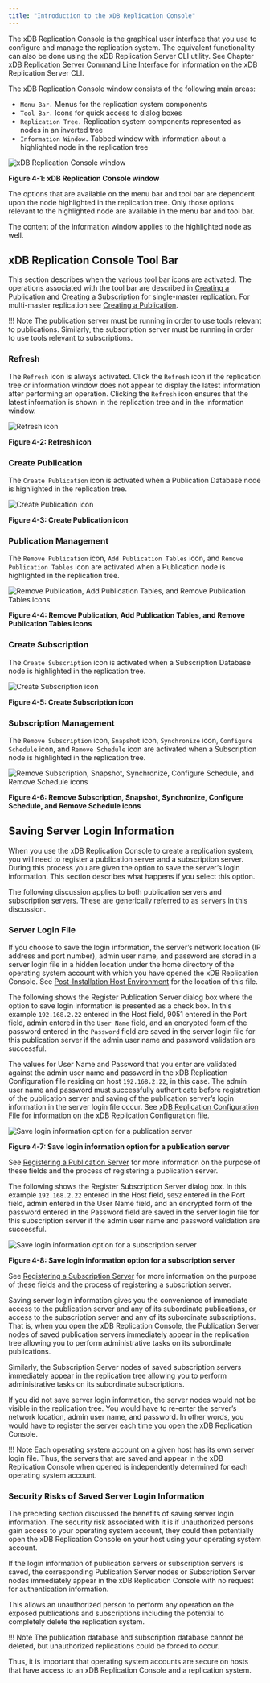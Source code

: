```yaml
---
title: "Introduction to the xDB Replication Console"
---
```


<div id="intro_xdb_console" class="registered_link"></div>

The xDB Replication Console is the graphical user interface that you use to configure and manage the replication system. The equivalent functionality can also be done using the xDB Replication Server CLI utility. See Chapter [xDB Replication Server Command Line Interface](08_xdb_cli/#xdb_cli) for information on the xDB Replication Server CLI.

The xDB Replication Console window consists of the following main areas:

-   `Menu Bar.` Menus for the replication system components
-   `Tool Bar.` Icons for quick access to dialog boxes
-   `Replication Tree.` Replication system components represented as nodes in an inverted tree
-   `Information Window.` Tabbed window with information about a highlighted node in the replication tree

![xDB Replication Console window](images/image57.png)

**Figure 4-1: xDB Replication Console window**

The options that are available on the menu bar and tool bar are dependent upon the node highlighted in the replication tree. Only those options relevant to the highlighted node are available in the menu bar and tool bar.

The content of the information window applies to the highlighted node as well.

## xDB Replication Console Tool Bar

This section describes when the various tool bar icons are activated. The operations associated with the tool bar are described in [Creating a Publication](05_smr_operation/02_creating_publication/#creating_publication) and [Creating a Subscription](05_smr_operation/03_creating_subscription/#creating_subscription) for single-master replication. For multi-master replication see [Creating a Publication](06_mmr_operation/02_creating_publication_mmr/#creating_publication_mmr).

!!! Note
    The publication server must be running in order to use tools relevant to publications. Similarly, the subscription server must be running in order to use tools relevant to subscriptions.

### Refresh

The `Refresh` icon is always activated. Click the `Refresh` icon if the replication tree or information window does not appear to display the latest information after performing an operation. Clicking the `Refresh` icon ensures that the latest information is shown in the replication tree and in the information window.

![Refresh icon](images/image58.png)

**Figure 4-2: Refresh icon**

### Create Publication

The `Create Publication` icon is activated when a Publication Database node is highlighted in the replication tree.

![Create Publication icon](images/image59.png)

**Figure 4-3: Create Publication icon**

### Publication Management

The `Remove Publication` icon, `Add Publication Tables` icon, and `Remove Publication Tables` icon are activated when a Publication node is highlighted in the replication tree.

![Remove Publication, Add Publication Tables, and Remove Publication Tables icons](images/image60.png)

**Figure 4-4: Remove Publication, Add Publication Tables, and Remove Publication Tables icons**

### Create Subscription

The `Create Subscription` icon is activated when a Subscription Database node is highlighted in the replication tree.

![Create Subscription icon](images/image61.png)

**Figure 4-5: Create Subscription icon**


### Subscription Management

The `Remove Subscription` icon, `Snapshot` icon, `Synchronize` icon, `Configure Schedule` icon, and `Remove Schedule` icon are activated when a Subscription node is highlighted in the replication tree.

![Remove Subscription, Snapshot, Synchronize, Configure Schedule, and Remove Schedule icons](images/image62.png)

**Figure 4-6: Remove Subscription, Snapshot, Synchronize, Configure Schedule, and Remove Schedule icons**

<div id="saving_server_login_info" class="registered_link"></div>

## Saving Server Login Information

When you use the xDB Replication Console to create a replication system, you will need to register a publication server and a subscription server. During this process you are given the option to save the server’s login information. This section describes what happens if you select this option.

The following discussion applies to both publication servers and subscription servers. These are generically referred to as `servers` in this discussion.

### Server Login File

If you choose to save the login information, the server’s network location (IP address and port number), admin user name, and password are stored in a server login file in a hidden location under the home directory of the operating system account with which you have opened the xDB Replication Console. See [Post-Installation Host Environment](03_installation/05_post_installation_host_environment/#post_installation_host_environment) for the location of this file.

The following shows the Register Publication Server dialog box where the option to save login information is presented as a check box. In this example `192.168.2.22` entered in the Host field, 9051 entered in the Port field, admin entered in the `User Name` field, and an encrypted form of the password entered in the `Password` field are saved in the server login file for this publication server if the admin user name and password validation are successful.

The values for User Name and Password that you enter are validated against the admin user name and password in the xDB Replication Configuration file residing on host `192.168.2.22`, in this case. The admin user name and password must successfully authenticate before registration of the publication server and saving of the publication server’s login information in the server login file occur. See [xDB Replication Configuration File](02_overview/03_replication_server_components_and_architecture/01_physical_components/#xdb_replication_conf_file) for information on the xDB Replication Configuration file.

![Save login information option for a publication server](images/image63.png)

**Figure 4-7: Save login information option for a publication server**

See [Registering a Publication Server](05_smr_operation/02_creating_publication/01_registering_publication_server/#registering_publication_server) for more information on the purpose of these fields and the process of registering a publication server.

The following shows the Register Subscription Server dialog box. In this example `192.168.2.22` entered in the Host field, `9052` entered in the Port field, admin entered in the User Name field, and an encrypted form of the password entered in the Password field are saved in the server login file for this subscription server if the admin user name and password validation are successful.

![Save login information option for a subscription server](images/image64.png)

**Figure 4-8: Save login information option for a subscription server**

See [Registering a Subscription Server](05_smr_operation/03_creating_subscription/01_registering_subscription_server/#registering_subscription_server) for more information on the purpose of these fields and the process of registering a subscription server.

Saving server login information gives you the convenience of immediate access to the publication server and any of its subordinate publications, or access to the subscription server and any of its subordinate subscriptions. That is, when you open the xDB Replication Console, the Publication Server nodes of saved publication servers immediately appear in the replication tree allowing you to perform administrative tasks on its subordinate publications.

Similarly, the Subscription Server nodes of saved subscription servers immediately appear in the replication tree allowing you to perform administrative tasks on its subordinate subscriptions.

If you did not save server login information, the server nodes would not be visible in the replication tree. You would have to re-enter the server’s network location, admin user name, and password. In other words, you would have to register the server each time you open the xDB Replication Console.

!!! Note
    Each operating system account on a given host has its own server login file. Thus, the servers that are saved and appear in the xDB Replication Console when opened is independently determined for each operating system account.

### Security Risks of Saved Server Login Information

The preceding section discussed the benefits of saving server login information. The security risk associated with it is if unauthorized persons gain access to your operating system account, they could then potentially open the xDB Replication Console on your host using your operating system account.

If the login information of publication servers or subscription servers is saved, the corresponding Publication Server nodes or Subscription Server nodes immediately appear in the xDB Replication Console with no request for authentication information.

This allows an unauthorized person to perform any operation on the exposed publications and subscriptions including the potential to completely delete the replication system.

!!! Note
    The publication database and subscription database cannot be deleted, but unauthorized replications could be forced to occur.

Thus, it is important that operating system accounts are secure on hosts that have access to an xDB Replication Console and a replication system.
